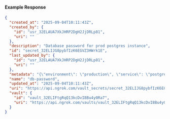 
#### Example Response

```json
{
  "created_at": "2025-09-04T10:11:43Z",
  "created_by": {
    "id": "usr_32ELAUA7XkJHRP2DgH2JjDRLp81",
    "uri": ""
  },
  "description": "Database password for prod postgres instance",
  "id": "secret_32ELIJG8pybfIzK6EGVZ3HWrk1E",
  "last_updated_by": {
    "id": "usr_32ELAUA7XkJHRP2DgH2JjDRLp81",
    "uri": ""
  },
  "metadata": "{\"environment\": \"production\", \"service\": \"postgres\"}",
  "name": "db-password",
  "updated_at": "2025-09-04T10:11:43Z",
  "uri": "https://api.ngrok.com/vault_secrets/secret_32ELIJG8pybfIzK6EGVZ3HWrk1E",
  "vault": {
    "id": "vault_32ELIFtgRqQ13kcDvI8Bu4y0Ra7",
    "uri": "https://api.ngrok.com/vaults/vault_32ELIFtgRqQ13kcDvI8Bu4y0Ra7"
  }
}
```
